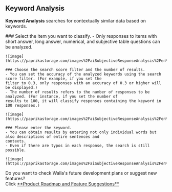 
## Keyword Analysis

<Callout type='info' emoji="🔔">**Keyword Analysis** searches for contextually similar data based on keywords.</Callout>

<Steps>
    ### Select the item you want to classify.
    - Only responses to items with short answer, long answer, numerical, and subjective table questions can be analyzed.

    ![image](https://paprikastorage.com/images%2FaiSubjectiveResponseAnalysis%2Fen%2F6.png)

    ### Choose the search score filter and the number of results.
    - You can set the accuracy of the analyzed keywords using the search score filter. (For example, if you set the
    filter to 0.3, only responses with an accuracy of 0.3 or higher will be displayed.)
    - The number of results refers to the number of responses to be analyzed. (For instance, if you set the number of
    results to 100, it will classify responses containing the keyword in 100 responses.)

    ![image](https://paprikastorage.com/images%2FaiSubjectiveResponseAnalysis%2Fen%2F7.png)

    ### Please enter the keyword.
    - You can obtain results by entering not only individual words but also descriptions of entire sentences and
    contexts.
    - Even if there are typos in each response, the search is still possible.

    ![image](https://paprikastorage.com/images%2FaiSubjectiveResponseAnalysis%2Fen%2F8.png)

</Steps>


<Callout type='info' emoji="🔔">
    Do you want to check Walla's future development plans or suggest new features? <br/>Click <a
    href='https://app.walla.my/signin?redirectUrl=/support/featureRequest'
    target="_blank"
    rel="noopener noreferrer"
    style={{textDecoration: 'underline'}}>**Product
    Roadmap and Feature Suggestions**</a>
</Callout>